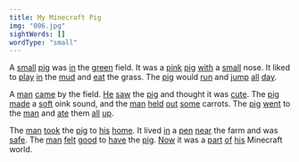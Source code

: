 ```yaml
---
title: My Minecraft Pig
img: "006.jpg"
sightWords: []
wordType: "small"
---
```


A <u>small</u> <u>pig</u> was <u>in</u> the <u>green</u> field. It was a <u>pink</u> <u>pig</u> <u>with</u> a <u>small</u> nose. It liked to <u>play</u> <u>in</u> the <u>mud</u> and <u>eat</u> the grass. The <u>pig</u> would <u>run</u> and <u>jump</u> <u>all</u> <u>day</u>.

A <u>man</u> <u>came</u> by the field. <u>He</u> <u>saw</u> the <u>pig</u> and thought it was <u>cute</u>. The <u>pig</u> <u>made</u> a <u>soft</u> oink sound, and the <u>man</u> <u>held</u> <u>out</u> <u>some</u> carrots. The <u>pig</u> <u>went</u> to the <u>man</u> and <u>ate</u> them <u>all</u> <u>up</u>.

The <u>man</u> <u>took</u> the <u>pig</u> to <u>his</u> <u>home</u>. It lived <u>in</u> a <u>pen</u> <u>near</u> the farm and was <u>safe</u>. The <u>man</u> <u>felt</u> <u>good</u> to <u>have</u> the <u>pig</u>. <u>Now</u> it was a <u>part</u> <u>of</u> <u>his</u> Minecraft world.
